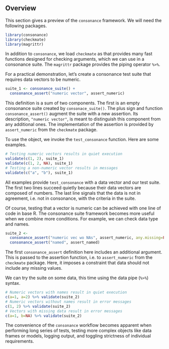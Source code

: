 ## Overview {#overview}

This section gives a preview of the `consonance` framework. We will need
the following packages.

```r
library(consonance)
library(checkmate)
library(magrittr)
```

In addition to `consonance`, we load `checkmate` as that provides many fast
functions designed for checking arguments, which we can use in a consonance
suite. The `magrittr` package provides the piping operator `%>%`.

For a practical demonstration, let's create a consonance test suite that
requires data vectors to be numeric.

```r
suite_1 <- consonance_suite() +
  consonance_assert("numeric vector", assert_numeric)
```

This definition is a sum of two components. The first is an empty
consonance suite created by `consonace_suite()`. The plus sign and function
`consonance_assert()` augment the suite with a new assertion. Its description,
`"numeric vector"`,  is meant to distinguish this component from any
additional ones. The implementation of the assertion is provided by
`assert_numeric` from the `checkmate` package.

To use the object, we invoke the `test_consonance` function. Here are some
examples.

```r
# Testing numeric vectors results in quiet execution
validate(c(1, 2), suite_1)
validate(c(1, 2, NA), suite_1)
# Testing a non-numeric vector results in messages
validate(c("a", "b"), suite_1)
```

All examples provide `test_consonance` with a data vector and our test suite.
The first two lines succeed quietly because their data vectors are composed
of numbers. The last line signals that the data is not in agreement, i.e.
not in consonance, with the criteria in the suite.

Of course, testing that a vector is numeric can be achieved with one
line of code in base R. The consonance suite framework becomes more useful
when we combine more conditions. For example, we can check data type and names.

```r
suite_2 <-
  consonance_assert("numeric vec wo NAs", assert_numeric, any.missing=FALSE) +
  consonance_assert("named", assert_named)
```

The first `consonance_assert` definition here includes an additional argument.
This is passed to the assertion function, i.e. to `assert_numeric` from the
`checkmate` package. Here, it imposes a constraint that data should not
include any missing values.

We can try the suite on some data, this time using the data pipe (`%>%`)
syntax.

```r
# Numeric vectors with names result in quiet execution
c(a=1, a=2) %>% validate(suite_2)
# Numeric vectors without names result in error messages
c(1, 2) %>% validate(suite_2)
# Vectors with missing data result in error messages
c(a=1, b=NA) %>% validate(suite_2)
```

The convenience of the `consonance` workflow becomes apparent when
performing  long series of tests, testing more complex objects like data
frames or models, logging output, and toggling strictness of individual
requirements.

